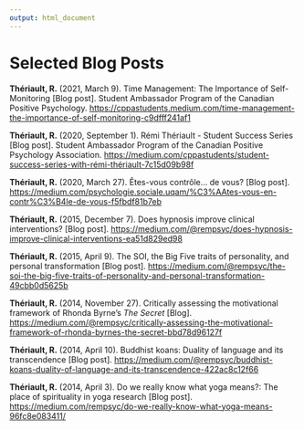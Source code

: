 ```yaml
---
output: html_document
---
```


\scriptsize
\setlength{\parindent}{-0.2in}
\setlength{\leftskip}{0.2in}
\setlength{\parskip}{8pt}

# Selected Blog Posts

<!-- **Thériault, R.** (2022, February 8). Publication-ready moderations with simple slopes in R [Blog post]. <https://remi-theriault.com/blog_moderation> -->

<!-- **Thériault, R.** (2022, February 3). Publication-ready t-tests in R [Blog post]. <https://remi-theriault.com/blog_t-test> -->

**Thériault, R.** (2021, March 9). Time Management: The Importance of Self-Monitoring [Blog post]. Student Ambassador Program of the Canadian Positive Psychology. <https://cppastudents.medium.com/time-management-the-importance-of-self-monitoring-c9dfff241af1>

<!-- **Thériault, R.** (2020, December 25). Quickly test linear regression assumptions [Blog]. <https://remi-theriault.com/blog_assumptions> -->

**Thériault, R.** (2020, September 1). Rémi Thériault - Student Success Series [Blog post]. Student Ambassador Program of the Canadian Positive Psychology Association. [https://medium.com/cppastudents/student-success-series-with-rémi-thériault-7c15d09b98f](https://medium.com/cppastudents/student-success-series-with-rémi-thériault-7c15d09b98f)

<!-- **Thériault, R.** (2020, August 21). Publication-ready APA tables: from R to Word in 2 min [Blog post]. <https://remi-theriault.com/blog_table> -->

**Thériault, R.** (2020, March 27). Êtes-vous contrôle... de vous? [Blog post]. [https://medium.com/psychologie.sociale.uqam/%C3%AAtes-vous-en-contr%C3%B4le-de-vous-f5fbdf81b7eb](https://medium.com/psychologie.sociale.uqam/%C3%AAtes-vous-en-contr%C3%B4le-de-vous-f5fbdf81b7eb)

<!-- **Thériault, R.** (2020, February 28). Interpolating the Inclusion of the Other in the Self [Blog post]. <https://remi-theriault.com/blog_circles> -->

<!-- **Thériault, R.** (2019, October 14). Easy randomization in R [Blog post]. <https://remi-theriault.com/blog_randomize> -->

<!-- **Thériault, R.** (2019, September 12). Publication-ready scatter plots in R [Blog post]. <https://remi-theriault.com/blog_scatter> -->

<!-- **Thériault, R.** (2019, September 6). Publication-ready violin plots in R [Blog post]. <https://remi-theriault.com/blog_violin> -->

**Thériault, R.** (2015, December 7). Does hypnosis improve clinical interventions? [Blog post]. <https://medium.com/@rempsyc/does-hypnosis-improve-clinical-interventions-ea51d829ed98>

<!-- **Thériault, R.** (2015, April 9). The New Age Movement: Volunteer Associations, Not Markets [Blog post]. <https://medium.com/@rempsyc/the-new-age-movement-volunteer-associations-not-markets-3f410b376af0> -->

**Thériault, R.** (2015, April 9). The SOI, the Big Five traits of personality, and personal transformation [Blog post]. <https://medium.com/@rempsyc/the-soi-the-big-five-traits-of-personality-and-personal-transformation-49cbb0d5625b>

<!-- **Thériault, R.**, April 8). L'hypothèse de continuité dans les rêves et son extension [Blog post]. <https://www.facebook.com/notes/rémi-thériault/lhypothèse-de-continuité-dans-les-rêves-et-son-extension-morale/10153830286773797> -->

**Thériault, R.** (2014, November 27). Critically assessing the motivational framework of Rhonda Byrne's *The Secret* [Blog]. <https://medium.com/@rempsyc/critically-assessing-the-motivational-framework-of-rhonda-byrnes-the-secret-bbd78d96127f>

**Thériault, R.** (2014, April 10). Buddhist koans: Duality of language and its transcendence [Blog post]. <https://medium.com/@rempsyc/buddhist-koans-duality-of-language-and-its-transcendence-422ac8c12f66>

**Thériault, R.** (2014, April 3). Do we really know what yoga means?: The place of spirituality in yoga research [Blog post]. [https://medium.com/rempsyc/do-we-really-know-what-yoga-means-96fc8e083411/](https://medium.com/rempsyc/do-we-really-know-what-yoga-means-96fc8e083411/)

<!-- **Thériault, R.** (2014, March 29). How I became intelligent: or why IQ tests may fail to awaken one's potential [Blog post]. [https://medium.com/rempsyc/how-i-became-intelligent-a95bc08c6290](https://medium.com/rempsyc/how-i-became-intelligent-a95bc08c6290) -->

<!-- **Thériault, R.** (2014, March 23). The quest for meaning and where it originates [Blog post]. [https://medium.com/rempsyc/the-quest-for-meaning-eda73de238b8](https://medium.com/rempsyc/the-quest-for-meaning-eda73de238b8) -->

<!-- **Thériault, R.** (2014, March 22). Do you know your EQ?: No, I'm not talking about your intelligence quotient [Blog post]. [https://medium.com/rempsyc/do-you-know-your-eq-23beca870fc](https://medium.com/rempsyc/do-you-know-your-eq-23beca870fc) -->

<!-- **Thériault, R.** (2014, January 16). Nature of reality and its inevitable simplification [Blog post]. [https://medium.com/rempsyc/nature-of-reality-e286a1587d94](https://medium.com/rempsyc/nature-of-reality-e286a1587d94) -->

<!-- **Thériault, R.** (2012, October 10). Bilan de RIO+20: La planète n'y arrivera pas si on ne change pas de modèle! *Le MotDit : Le journal étudiant du Collège Édouard-Montpetit*, *38*(3), p. 5. <https://issuu.com/motdit/docs/motdit10.10.12> -->

<!-- **Thériault, R.** (2012, August 30). Une folle élection: « ki cé kon vote, pq ou qs? » [pastiche]. *Le MotDit : Le journal du Collège Édouard-Montpetit*, *38*(1), p. 6. <https://issuu.com/motdit/docs/motdit30.08.12> -->

<!-- **Thériault, R.** (2012, February 22). Réflexion sur la hausse des droits de scolarité. *Le MotDit : Le journal étudiant du Collège Édouard-Montpetit*, *37*(5), p. 10. -->

<!-- **Thériault, R.** (2011, April 27). Expérience sur les perceptions extrasensorielles. *Le MotDit : Le journal étudiant du Collège Édouard-Montpetit*, *36*(7), p. 6. -->